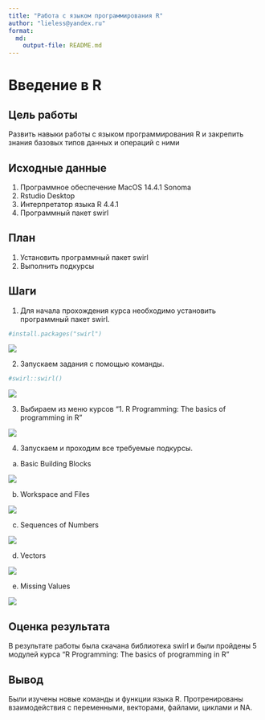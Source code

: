```yaml
---
title: "Работа с языком программирования R"
author: "lieless@yandex.ru"
format: 
  md:
    output-file: README.md
---
```


# Введение в R

## Цель работы

Развить навыки работы с языком программирования R и закрепить знания базовых типов данных и операций с ними

## Исходные данные

1.  Программное обеспечение MacOS 14.4.1 Sonoma
2.  Rstudio Desktop
3.  Интерпретатор языка R 4.4.1
4.  Программный пакет swirl

## План

1.  Установить программный пакет swirl
2.  Выполнить подкурсы

## Шаги

1.  Для начала прохождения курса необходимо установить программный пакет swirl.

```r
#install.packages("swirl")
```

![](img/1.png)

2.  Запускаем задания с помощью команды.

```r
#swirl::swirl()
```

![](img/2.png)

3.  Выбираем из меню курсов "1. R Programming: The basics of programming in R"

![](img/3.png)

4.  Запускаем и проходим все требуемые подкурсы.

```{=html}
<!-- -->
```
a)  Basic Building Blocks

![](img/4.png)

b)  Workspace and Files

![](img/5.png)

c)  Sequences of Numbers

![](img/6.png)

d)  Vectors

![](img/7.png)

e)  Missing Values

![](img/8.png)

## Оценка результата

В результате работы была скачана библиотека swirl и были пройдены 5 модулей курса "R Programming: The basics of programming in R"

## Вывод

Были изучены новые команды и функции языка R. Протренированы взаимодействия с переменными, векторами, файлами, циклами и NA.
